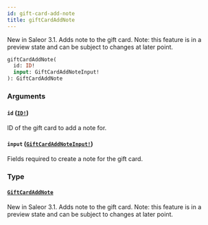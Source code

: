 ```yaml
---
id: gift-card-add-note
title: giftCardAddNote
---
```


New in Saleor 3.1. Adds note to the gift card. Note: this feature is in a preview state and can be subject to changes at later point.

```graphql
giftCardAddNote(
  id: ID!
  input: GiftCardAddNoteInput!
): GiftCardAddNote

```

### Arguments

#### `id` ([`ID!`](../../../developer/api-reference/scalars/id))

ID of the gift card to add a note for.

#### `input` ([`GiftCardAddNoteInput!`](../../../developer/api-reference/inputs/gift-card-add-note-input))

Fields required to create a note for the gift card.

### Type

#### [`GiftCardAddNote`](../../../developer/api-reference/objects/gift-card-add-note)

New in Saleor 3.1. Adds note to the gift card. Note: this feature is in a preview state and can be subject to changes at later point.
